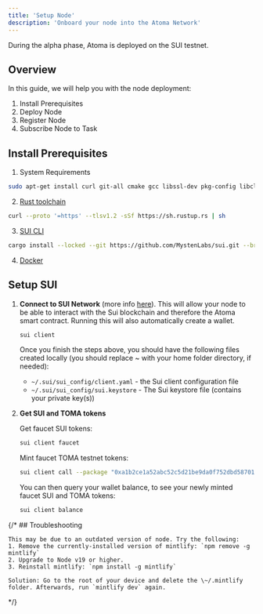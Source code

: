 ```yaml
---
title: 'Setup Node'
description: 'Onboard your node into the Atoma Network'
---
```


<Warning>
    During the alpha phase, Atoma is deployed on the SUI testnet.
</Warning>

## Overview
In this guide, we will help you with the node deployment:

1. Install Prerequisites
2. Deploy Node
3. Register Node
4. Subscribe Node to Task


## Install Prerequisites

1. System Requirements
```bash
sudo apt-get install curl git-all cmake gcc libssl-dev pkg-config libclang-dev libpq-dev build-essential
```

2. [Rust toolchain](https://rustup.rs/)
```bash
curl --proto '=https' --tlsv1.2 -sSf https://sh.rustup.rs | sh
```

3. [SUI CLI](https://docs.sui.io/guides/developer/getting-started/sui-install)
```bash
cargo install --locked --git https://github.com/MystenLabs/sui.git --branch testnet sui --features tracing
```

4. [Docker](https://docs.docker.com/engine/install/)

## Setup SUI

1. **Connect to SUI Network** (more info [here](https://docs.sui.io/guides/developer/getting-started/connect#configure-sui-client)). 
    This will allow your node to be able to interact with the Sui blockchain and therefore the Atoma smart contract. Running this will also automatically create a wallet.
    ```bash
    sui client
    ```

    Once you finish the steps above, you should have the following files created locally (you should replace ~ with your home folder directory, if needed):

    - `~/.sui/sui_config/client.yaml` - the Sui client configuration file
    - `~/.sui/sui_config/sui.keystore` - The Sui keystore file (contains your private key(s))

2. **Get SUI and TOMA tokens**

    Get faucet SUI tokens:
    ```bash
    sui client faucet
    ```

    Mint faucet TOMA testnet tokens:
    ```bash
    sui client call --package "0xa1b2ce1a52abc52c5d21be9da0f752dbd587018bc666c5298f778f42de26df1d" --module "toma" --function "faucet" --args "0xfdddd6fb95509ea36f44f06d0d0a2f5868dac2bda1423d204bdc9f458115ff75" 100000000000
    ```

    You can then query your wallet balance, to see your newly minted faucet SUI and TOMA tokens:
    ```bash
    sui client balance
    ```

{/* ## Troubleshooting

<AccordionGroup>
  <Accordion title='Error: Could not load the "sharp" module using the darwin-arm64 runtime'>

    This may be due to an outdated version of node. Try the following:
    1. Remove the currently-installed version of mintlify: `npm remove -g mintlify`
    2. Upgrade to Node v19 or higher.
    3. Reinstall mintlify: `npm install -g mintlify`
  </Accordion>

  <Accordion title="Issue: Encountering an unknown error">
  
    Solution: Go to the root of your device and delete the \~/.mintlify folder. Afterwards, run `mintlify dev` again.
  </Accordion>
</AccordionGroup> */}